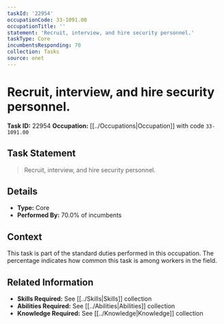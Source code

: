 ```yaml
---
taskId: '22954'
occupationCode: 33-1091.00
occupationTitle: ''
statement: 'Recruit, interview, and hire security personnel.'
taskType: Core
incumbentsResponding: 70
collection: Tasks
source: onet
---
```

# Recruit, interview, and hire security personnel.

**Task ID:** 22954
**Occupation:** [[../Occupations|Occupation]] with code `33-1091.00`

## Task Statement

> Recruit, interview, and hire security personnel.

## Details

- **Type:** Core
- **Performed By:** 70.0% of incumbents

## Context

This task is part of the standard duties performed in this occupation. The percentage indicates how common this task is among workers in the field.

## Related Information

- **Skills Required:** See [[../Skills|Skills]] collection
- **Abilities Required:** See [[../Abilities|Abilities]] collection
- **Knowledge Required:** See [[../Knowledge|Knowledge]] collection

